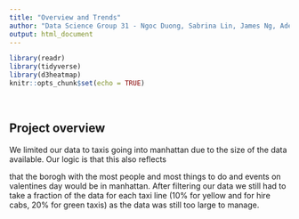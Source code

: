 ```yaml
---
title: "Overview and Trends"
author: "Data Science Group 31 - Ngoc Duong, Sabrina Lin, James Ng, Adeline Shin"
output: html_document
---
```


```r
library(readr)
library(tidyverse)
library(d3heatmap)
knitr::opts_chunk$set(echo = TRUE)
```
<p>
</br>
</p>

## Project overview
<p>

  We limited our data to taxis going into manhattan due to the size of the data available. Our logic is that this also reflects 
  
  that the borogh with the most people and most things to do and events on valentines day would be in manhattan. After filtering our data we still had to take a fraction of the data for each taxi line (10% for yellow and for hire cabs, 20% for green taxis) as the data was still too large to manage.
</p>




